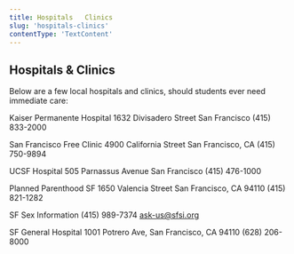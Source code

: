 ```yaml
---
title: Hospitals   Clinics
slug: 'hospitals-clinics'
contentType: 'TextContent'
---
```


## Hospitals & Clinics

Below are a few local hospitals and clinics, should students ever need immediate care:

Kaiser Permanente Hospital 1632 Divisadero Street San Francisco (415) 833-2000

San Francisco Free Clinic 4900 California Street San Francisco, CA (415) 750-9894

UCSF Hospital 505 Parnassus Avenue San Francisco (415) 476-1000

Planned Parenthood SF 1650 Valencia Street San Francisco, CA 94110 (415) 821-1282

SF Sex Information (415) 989-7374 ask-us@sfsi.org

SF General Hospital 1001 Potrero Ave, San Francisco, CA 94110 (628) 206-8000
